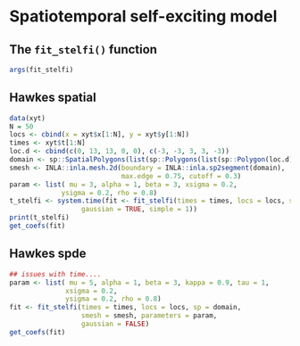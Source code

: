 # Spatiotemporal self-exciting model {#stelfi}

## The `fit_stelfi()` function

```r
args(fit_stelfi)
```

## Hawkes spatial

```r
data(xyt)
N = 50
locs <- cbind(x = xyt$x[1:N], y = xyt$y[1:N])
times <- xyt$t[1:N]
loc.d <- cbind(c(0, 13, 13, 0, 0), c(-3, -3, 3, 3, -3))
domain <- sp::SpatialPolygons(list(sp::Polygons(list(sp::Polygon(loc.d)),'0')))
smesh <- INLA::inla.mesh.2d(boundary = INLA::inla.sp2segment(domain), 
                            max.edge = 0.75, cutoff = 0.3)
param <- list( mu = 3, alpha = 1, beta = 3, xsigma = 0.2,
             ysigma = 0.2, rho = 0.8)
t_stelfi <- system.time(fit <- fit_stelfi(times = times, locs = locs, sp = domain, smesh = smesh, parameters = param,
                  gaussian = TRUE, simple = 1))
print(t_stelfi)
get_coefs(fit)
```


## Hawkes spde
```r

## issues with time....
param <- list( mu = 5, alpha = 1, beta = 3, kappa = 0.9, tau = 1,
              xsigma = 0.2,
              ysigma = 0.2, rho = 0.8)
fit <- fit_stelfi(times = times, locs = locs, sp = domain,
                  smesh = smesh, parameters = param,
                  gaussian = FALSE)
get_coefs(fit)
```